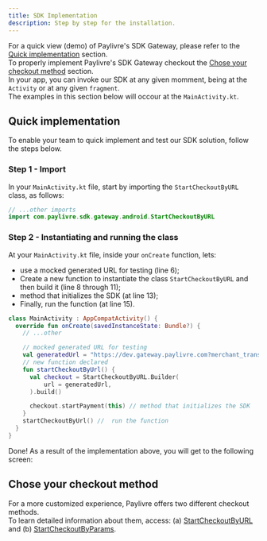 ```yaml
---
title: SDK Implementation
description: Step by step for the installation.
---
```



For a quick view (demo) of Paylivre's SDK Gateway, please refer to the [Quick implementation](#quick-implementation) section.<br/>
To properly implement Paylivre's SDK Gateway checkout the [Chose your checkout method](#chose-your-checkout-method) section.<br/>
In your app, you can invoke our SDK at any given momment, being at the `Activity` or at any given `fragment`.<br/> The examples in this section below will occour at the `MainActivity.kt`.

## Quick implementation

To enable your team to quick implement and test our SDK solution, follow the steps below.

### Step 1 - Import

In your `MainActivity.kt` file, start by importing the `StartCheckoutByURL` class, as follows:

```kotlin title=./java/MainActivity.kt lineNumbers=true highlight={2}
// ...other imports
import com.paylivre.sdk.gateway.android.StartCheckoutByURL

```

### Step 2 - Instantiating and running the class

At your `MainActivity.kt` file, inside your `onCreate` function, lets:

- use a mocked generated URL for testing (line 6);
- Create a new function to instantiate the class `StartCheckoutByURL` and then build it (line 8 through 11);
- method that initializes the SDK (at line 13);
- Finally, run the function (at line 15).

```kotlin title=./java/MainActivity.kt lineNumbers=true highlight={6,8-11,13,15}
class MainActivity : AppCompatActivity() {
  override fun onCreate(savedInstanceState: Bundle?) {
    // ...other

    // mocked generated URL for testing
    val generatedUrl = "https://dev.gateway.paylivre.com?merchant_transaction_id=a47fc29a7b&merchant_id=302&operation=0&email=user_gateway_test@tutanota.com&document_number=61317581075&amount=500&currency=BRL&type=15&account_id=123654asd&callback_url=https://www.google.com&redirect_url=https://www.merchant_to_you.com&auto_approve=1&signature=JGFyZ29uMmkkdj0xOSRtPTE2LHQ9MixwPTEkWVdRNU5XWTVaR1UyT1RnNE5ETSRKYWlvWmRwc3J1L3cyQlJzVlBzd25B&logo_url=https://github.com/paylivre/gateway-example-react-js/blob/master/assets/logo_jackpot_new.png?raw=true"
    // new function declared
    fun startCheckoutByUrl() {
      val checkout = StartCheckoutByURL.Builder(
          url = generatedUrl,
      ).build()

      checkout.startPayment(this) // method that initializes the SDK
    }
    startCheckoutByUrl() //  run the function
  }
}

```

Done! As a result of the implementation above, you will get to the following screen:

<QuickImplementationImage />

## Chose your checkout method

For a more customized experience, Paylivre offers two different checkout methods.<br/>
To learn detailed information about them, access: (a) [StartCheckoutByURL](/android/start-checkout-by-url) and (b) [StartCheckoutByParams](/android/start-checkout-by-params).
